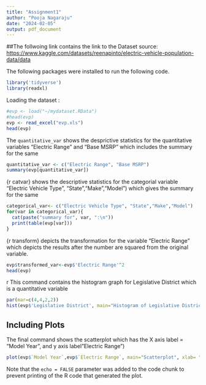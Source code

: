 ```yaml
---
title: "Assignment1"
author: "Pooja Nagaraju"
date: "2024-02-05"
output: pdf_document
---
```

##The follwoing link contains the link to the Dataset source: <https://www.kaggle.com/datasets/reenapinto/electric-vehicle-population-data/data>

The following packages were installed to run the following code.
```r
library('tidyverse')
library(readxl)

```

Loading the dataset : 
```r
#evp <- load("~/mydataset.RData")
#head(evp)
evp <- read_excel("evp.xls")
head(evp)
```


The `quantitative_var` shows the desprictive statistics for the quantitative variables "Electric Range" and "Base MSRP" which includes the summary for the same
```r
quantitative_var <- c("Electric Range", "Base MSRP")
summary(evp[quantitative_var])
```



{r catvar} shows the descriptive statistics for the categorial variable "Electric Vehicle Type", "State","Make","Model") which gives the summary for the same

```r
categorical_var<- c("Electric Vehicle Type", "State","Make","Model")
for(var in categorical_var){
  cat(paste("summary for", var, ":\n"))
  print(table(evp[var]))
}
```

{r transform} depicts the transformation for the variable "Electric Range" which depicts the results after the number are squared from the original variable.

```r
evp$transformed_var<-evp$'Electric Range'^2
head(evp)
```
 
 {r hist}
This command contains the histogram graph for Legislative District which is a quantitative variable 
```r
par(mar=c(4,4,2,2))
hist(evp$'Legislative District', main="Histogram of Legislative District",xlab="Legislative District",col="black")

```
## Including Plots
The final command shows the scatterplot which has the X axis label = "Model Year", and y axis label"Electric Range")



```r
plot(evp$`Model Year`,evp$`Electric Range`, main="Scatterplot", xlab= "Model Year", ylab= "Electric Range")
```



Note that the `echo = FALSE` parameter was added to the code chunk to prevent printing of the R code that generated the plot.
